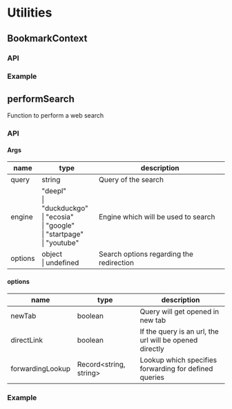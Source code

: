 # Utilities

## BookmarkContext

### API

### Example

## performSearch

Function to perform a web search

### API

#### Args

| name    | type                                                                                            | description                              |
| ------- | ----------------------------------------------------------------------------------------------- | ---------------------------------------- |
| query   | string                                                                                          | Query of the search                      |
| engine  | "deepl"<br/>\| "duckduckgo"<br/>\| "ecosia"<br/>\| "google"<br/>\| "startpage"<br/>\| "youtube" | Engine which will be used to search      |
| options | object<br/>\| undefined                                                                         | Search options regarding the redirection |

#### options

| name             | type                   | description                                             |
| ---------------- | ---------------------- | ------------------------------------------------------- |
| newTab           | boolean                | Query will get opened in new tab                        |
| directLink       | boolean                | If the query is an url, the url will be opened directly |
| forwardingLookup | Record<string, string> | Lookup which specifies forwarding for defined queries   |

### Example
